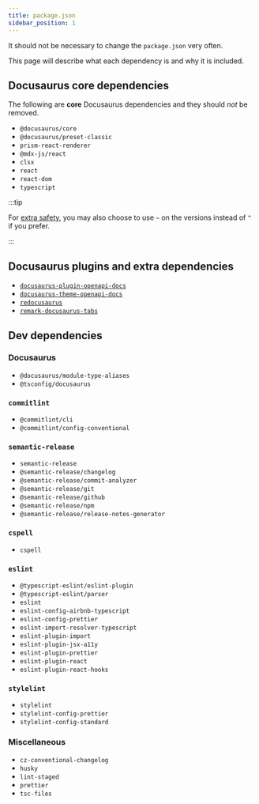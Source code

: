 ```yaml
---
title: package.json
sidebar_position: 1
---
```


It should not be necessary to change the `package.json` very often.

This page will describe what each dependency is and why it is included.

## Docusaurus core dependencies

The following are **core** Docusaurus dependencies and they should _not_ be removed.

- `@docusaurus/core`
- `@docusaurus/preset-classic`
- `prism-react-renderer`
- `@mdx-js/react`
- `clsx`
- `react`
- `react-dom`
- `typescript`

:::tip

For [extra safety](https://stackoverflow.com/a/22345808), you may also choose to use `~` on the versions instead of `^` if you prefer.

:::

## Docusaurus plugins and extra dependencies

- [`docusaurus-plugin-openapi-docs`](https://github.com/cloud-annotations/docusaurus-openapi)
- [`docusaurus-theme-openapi-docs`](https://github.com/cloud-annotations/docusaurus-openapi)
- [`redocusaurus`](https://github.com/rohit-gohri/redocusaurus)
- [`remark-docusaurus-tabs`](https://github.com/mccleanp/remark-docusaurus-tabs)

## Dev dependencies

### Docusaurus

- `@docusaurus/module-type-aliases`
- `@tsconfig/docusaurus`

### `commitlint`

- `@commitlint/cli`
- `@commitlint/config-conventional`

### `semantic-release`

- `semantic-release`
- `@semantic-release/changelog`
- `@semantic-release/commit-analyzer`
- `@semantic-release/git`
- `@semantic-release/github`
- `@semantic-release/npm`
- `@semantic-release/release-notes-generator`

### `cspell`

- `cspell`

### `eslint`

- `@typescript-eslint/eslint-plugin`
- `@typescript-eslint/parser`
- `eslint`
- `eslint-config-airbnb-typescript`
- `eslint-config-prettier`
- `eslint-import-resolver-typescript`
- `eslint-plugin-import`
- `eslint-plugin-jsx-a11y`
- `eslint-plugin-prettier`
- `eslint-plugin-react`
- `eslint-plugin-react-hooks`

### `stylelint`

- `stylelint`
- `stylelint-config-prettier`
- `stylelint-config-standard`

### Miscellaneous

- `cz-conventional-changelog`
- `husky`
- `lint-staged`
- `prettier`
- `tsc-files`
